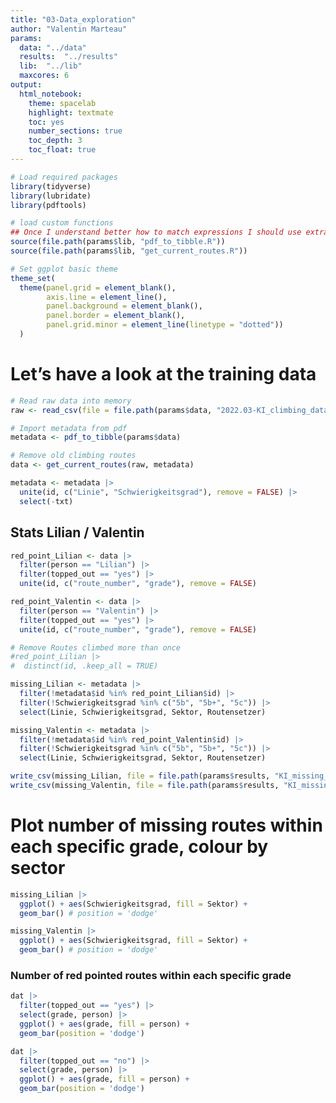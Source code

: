 ```yaml
---
title: "03-Data_exploration"
author: "Valentin Marteau"
params:
  data: "../data"
  results:  "../results"
  lib:  "../lib"
  maxcores: 6
output:
  html_notebook:
    theme: spacelab
    highlight: textmate
    toc: yes
    number_sections: true
    toc_depth: 3
    toc_float: true
---
```


```r
# Load required packages
library(tidyverse)
library(lubridate)
library(pdftools)

# load custom functions
## Once I understand better how to match expressions I should use extract()
source(file.path(params$lib, "pdf_to_tibble.R"))
source(file.path(params$lib, "get_current_routes.R"))

# Set ggplot basic theme
theme_set(
  theme(panel.grid = element_blank(),
        axis.line = element_line(),
        panel.background = element_blank(),
        panel.border = element_blank(),
        panel.grid.minor = element_line(linetype = "dotted"))
  )
```

# Let's have a look at the training data
```r
# Read raw data into memory
raw <- read_csv(file = file.path(params$data, "2022.03-KI_climbing_data.csv"))

# Import metadata from pdf
metadata <- pdf_to_tibble(params$data)

# Remove old climbing routes
data <- get_current_routes(raw, metadata)

metadata <- metadata |>
  unite(id, c("Linie", "Schwierigkeitsgrad"), remove = FALSE) |>
  select(-txt) 
```

## Stats Lilian / Valentin
```r
red_point_Lilian <- data |>
  filter(person == "Lilian") |>
  filter(topped_out == "yes") |>
  unite(id, c("route_number", "grade"), remove = FALSE)

red_point_Valentin <- data |>
  filter(person == "Valentin") |>
  filter(topped_out == "yes") |>
  unite(id, c("route_number", "grade"), remove = FALSE)

# Remove Routes climbed more than once
#red_point_Lilian |>
#  distinct(id, .keep_all = TRUE)

missing_Lilian <- metadata |>
  filter(!metadata$id %in% red_point_Lilian$id) |>
  filter(!Schwierigkeitsgrad %in% c("5b", "5b+", "5c")) |>
  select(Linie, Schwierigkeitsgrad, Sektor, Routensetzer)

missing_Valentin <- metadata |>
  filter(!metadata$id %in% red_point_Valentin$id) |>
  filter(!Schwierigkeitsgrad %in% c("5b", "5b+", "5c")) |>
  select(Linie, Schwierigkeitsgrad, Sektor, Routensetzer)

write_csv(missing_Lilian, file = file.path(params$results, "KI_missing_Lilian.csv"))
write_csv(missing_Valentin, file = file.path(params$results, "KI_missing_Valentin.csv"))
```
# Plot number of missing routes within each specific grade, colour by sector
```r
missing_Lilian |>
  ggplot() + aes(Schwierigkeitsgrad, fill = Sektor) + 
  geom_bar() # position = 'dodge'
```
```r
missing_Valentin |>
  ggplot() + aes(Schwierigkeitsgrad, fill = Sektor) + 
  geom_bar() # position = 'dodge'
```
### Number of red pointed routes within each specific grade
```r
dat |>
  filter(topped_out == "yes") |>
  select(grade, person) |>
  ggplot() + aes(grade, fill = person) + 
  geom_bar(position = 'dodge')
```
```r
dat |>
  filter(topped_out == "no") |>
  select(grade, person) |>
  ggplot() + aes(grade, fill = person) + 
  geom_bar(position = 'dodge')
```